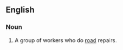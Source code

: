 {{also|road-gang}}
==English==

===Noun===
{{en-noun}}

# A group of workers who do [[road]] repairs.